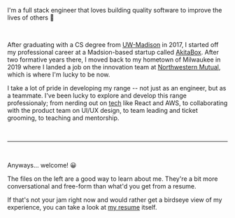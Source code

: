 
<PageHeader
  title="Hi! I'm Brett 👋"
  imgSrc="/new-headshot__black-and-white.jpg"
  hideDivider
/>

I'm a full stack engineer that loves building quality software to improve the lives of others 🙂

<br />

<!-- TODO; Use https://www.gatsbyjs.com/plugins/gatsby-plugin-catch-links/ to make these links work with Gatsby Link -->

After graduating with a CS degree from [UW-Madison](/school/) in 2017, I started off my professional career at a Madsion-based startup called [AkitaBox](/akitabox/). After two formative years there, I moved back to my hometown of Milwaukee in 2019 where I landed a job on the innovation team at [Northwestern Mutual](/northwestern-mutual/), which is where I'm lucky to be now.

I take a lot of pride in developing my range -- not just as an engineer, but as a teammate. I've been lucky to explore and develop this range professionaly; from nerding out on [tech](/toolkit/) like React and AWS, to collaborating with the product team on UI/UX design, to team leading and ticket grooming, to teaching and mentorship.

<br />
<hr />
<br />

Anyways... welcome! 😀

The files on the left are a good way to learn about me. They're a bit more conversational and free-form than what'd you get from a resume.

If that's not your jam right now and would rather get a birdseye view of my experience, you can take a look at <a href="/brett-abramczyk.pdf" target="_blank">my resume</a> itself.
